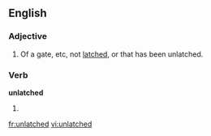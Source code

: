 ==English==

===Adjective===
{{en-adj|-}}

# Of a gate, etc, not [[latched]], or that has been unlatched.

===Verb===
'''unlatched'''

# {{present participle of|unlatch}}

[[fr:unlatched]]
[[vi:unlatched]]